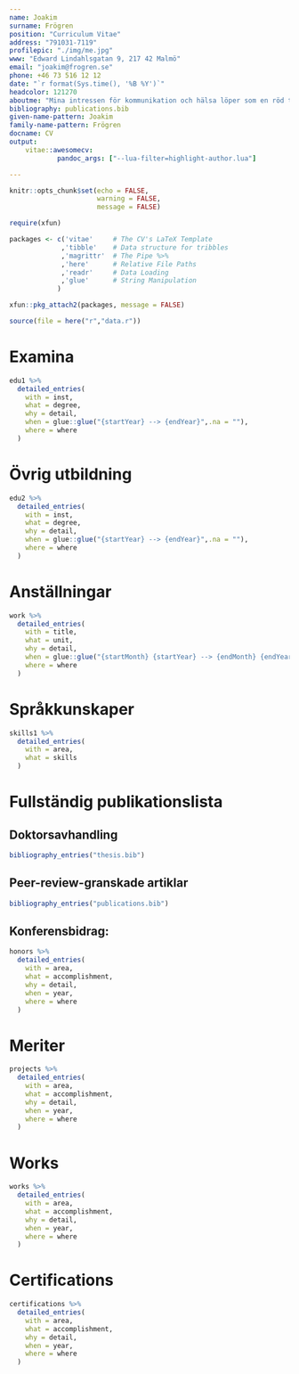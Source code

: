 ```yaml
---
name: Joakim
surname: Frögren
position: "Curriculum Vitae"
address: "791031-7119"
profilepic: "./img/me.jpg"
www: "Edward Lindahlsgatan 9, 217 42 Malmö"
email: "joakim@frogren.se"
phone: +46 73 516 12 12
date: "`r format(Sys.time(), '%B %Y')`"
headcolor: 121270
aboutme: "Mina intressen för kommunikation och hälsa löper som en röd tråd genom mina studie- och yrkesval. Erfarenheterna jag bär med mig har också format mig till en god pedagog med tålamod och förståelse för människors olika förutsättningar. Efter erlagd doktorsexamen och en tids uppehåll från akademin, är jag nu redo att ta nästa steg i min akademiska karriär."
bibliography: publications.bib
given-name-pattern: Joakim
family-name-pattern: Frögren
docname: CV
output: 
    vitae::awesomecv:
            pandoc_args: ["--lua-filter=highlight-author.lua"]

---
```


```r
knitr::opts_chunk$set(echo = FALSE,
                      warning = FALSE,
                      message = FALSE)

require(xfun)

packages <- c('vitae'     # The CV's LaTeX Template
             ,'tibble'    # Data structure for tribbles
             ,'magrittr'  # The Pipe %>%
             ,'here'      # Relative File Paths
             ,'readr'     # Data Loading
             ,'glue'      # String Manipulation
            )

xfun::pkg_attach2(packages, message = FALSE)

source(file = here("r","data.r"))

```

# Examina

```r

edu1 %>%
  detailed_entries(
    with = inst,
    what = degree,
    why = detail,
    when = glue::glue("{startYear} --> {endYear}",.na = ""),
    where = where
  )

```

# Övrig utbildning

```r

edu2 %>%
  detailed_entries(
    with = inst,
    what = degree,
    why = detail,
    when = glue::glue("{startYear} --> {endYear}",.na = ""),
    where = where
  )

```

# Anställningar
```r

work %>%
  detailed_entries(
    with = title,
    what = unit,
    why = detail,
    when = glue::glue("{startMonth} {startYear} --> {endMonth} {endYear}",.na = ""),
    where = where
  )

```


# Språkkunskaper

```r

skills1 %>%
  detailed_entries(
    with = area,
    what = skills
  )

```

# Fullständig publikationslista

## Doktorsavhandling

```r
bibliography_entries("thesis.bib") 

``` 

## Peer-review-granskade artiklar

```r
bibliography_entries("publications.bib") 

``` 

## Konferensbidrag:




```r

honors %>%
  detailed_entries(
    with = area,
    what = accomplishment,
    why = detail,
    when = year,
    where = where
  )

```

# Meriter

```r

projects %>%
  detailed_entries(
    with = area,
    what = accomplishment,
    why = detail,
    when = year,
    where = where
  )

```

# Works

```r

works %>%
  detailed_entries(
    with = area,
    what = accomplishment,
    why = detail,
    when = year,
    where = where
  )

```

\pagebreak

# Certifications

```r

certifications %>%
  detailed_entries(
    with = area,
    what = accomplishment,
    why = detail,
    when = year,
    where = where
  )

```

